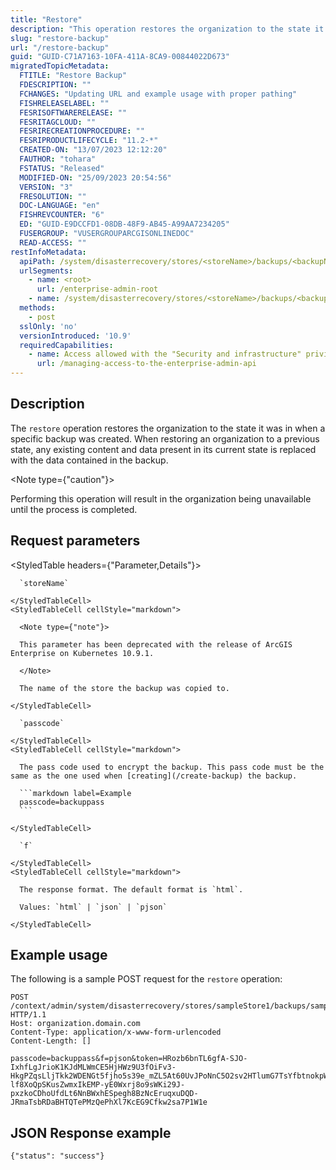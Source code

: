 ```yaml
---
title: "Restore"
description: "This operation restores the organization to the state it was in when the backup was created."
slug: "restore-backup"
url: "/restore-backup"
guid: "GUID-C71A7163-10FA-411A-8CA9-00844022D673"
migratedTopicMetadata:
  FTITLE: "Restore Backup"
  FDESCRIPTION: ""
  FCHANGES: "Updating URL and example usage with proper pathing"
  FISHRELEASELABEL: ""
  FESRISOFTWARERELEASE: ""
  FESRITAGCLOUD: ""
  FESRIRECREATIONPROCEDURE: ""
  FESRIPRODUCTLIFECYCLE: "11.2-*"
  CREATED-ON: "13/07/2023 12:12:20"
  FAUTHOR: "tohara"
  FSTATUS: "Released"
  MODIFIED-ON: "25/09/2023 20:54:56"
  VERSION: "3"
  FRESOLUTION: ""
  DOC-LANGUAGE: "en"
  FISHREVCOUNTER: "6"
  ED: "GUID-E9DCCFD1-08DB-48F9-AB45-A99AA7234205"
  FUSERGROUP: "VUSERGROUPARCGISONLINEDOC"
  READ-ACCESS: ""
restInfoMetadata:
  apiPath: /system/disasterrecovery/stores/<storeName>/backups/<backupName>/restore
  urlSegments:
    - name: <root>
      url: /enterprise-admin-root
    - name: /system/disasterrecovery/stores/<storeName>/backups/<backupName>/restore
  methods:
    - post
  sslOnly: 'no'
  versionIntroduced: '10.9'
  requiredCapabilities:
    - name: Access allowed with the "Security and infrastructure" privilege
      url: /managing-access-to-the-enterprise-admin-api
---
```


## Description

The `restore` operation restores the organization to the state it was in when a specific backup was created. When restoring an organization to a previous state, any existing content and data present in its current state is replaced with the data contained in the backup.

<Note type={"caution"}>

Performing this operation will result in the organization being unavailable until the process is completed.

</Note>


## Request parameters

<StyledTable headers={"Parameter,Details"}>
  <StyledTableRow>
    <StyledTableCell cellStyle="markdown">

      `storeName` 

    </StyledTableCell>
    <StyledTableCell cellStyle="markdown">

      <Note type={"note"}>

      This parameter has been deprecated with the release of ArcGIS Enterprise on Kubernetes 10.9.1.

      </Note>

      The name of the store the backup was copied to.

    </StyledTableCell>
  </StyledTableRow>
  <StyledTableRow>
    <StyledTableCell cellStyle="markdown">

      `passcode` 

    </StyledTableCell>
    <StyledTableCell cellStyle="markdown">

      The pass code used to encrypt the backup. This pass code must be the same as the one used when [creating](/create-backup) the backup.

      ```markdown label=Example
      passcode=backuppass
      ```

    </StyledTableCell>
  </StyledTableRow>
  <StyledTableRow>
    <StyledTableCell cellStyle="markdown">

      `f` 

    </StyledTableCell>
    <StyledTableCell cellStyle="markdown">

      The response format. The default format is `html`.

      Values: `html` | `json` | `pjson`

    </StyledTableCell>
  </StyledTableRow>
</StyledTable>


## Example usage

The following is a sample POST request for the `restore` operation:

```other
POST /context/admin/system/disasterrecovery/stores/sampleStore1/backups/sampleBackup1/restore HTTP/1.1
Host: organization.domain.com
Content-Type: application/x-www-form-urlencoded
Content-Length: []

passcode=backuppass&f=pjson&token=HRozb6bnTL6gfA-SJO-IxhfLgJrioK1KJdMLWmCE5HjHWz9U3fOiFv3-HkgPZqsLljTkk2WDENGt5fjho5s39e_mZL5At60UvJPoNnC5O2sv2HTlumG7TsYfbtnokpWmS6-lf8XoQpSKusZwmxIkEMP-yE0Wxrj8o9sWKi29J-pxzkoCDhoUfdLt6NnBWxhESpegh8BzNcEruqxuDQD-JRmaTsbRDaBHTQTePMzQePhXl7KcEG9Cfkw2sa7P1W1e

```

## JSON Response example

```other
{"status": "success"}
```
